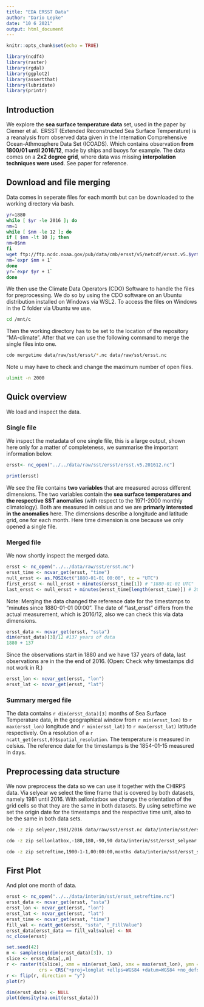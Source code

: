 ```yaml
---
title: "EDA ERSST Data"
author: "Dario Lepke"
date: "10 6 2021"
output: html_document
---
```


```r
knitr::opts_chunk$set(echo = TRUE)
```

```r
library(ncdf4)
library(raster)
library(rgdal)
library(ggplot2)
library(assertthat)
library(lubridate)
library(printr)
```

## Introduction{-}

We explore the **sea surface temperature data** set, used in the paper by Ciemer et al. 
ERSST (Extended Reconstructed Sea Surface Temperature) is a reanalysis from observed data given in the Internation Comprehensive Ocean-Athmosphere Data Set (ICOADS). Which contains observation **from 1800/01 until 2016/12**, made by ships and buoys for example.
The data comes on a **2x2 degree grid**, where data was missing **interpolation techniques were used**.
See paper for reference.

## Download and file merging{-}
Data comes in seperate files for each month but can be downloaded to the working directory via bash.

```bash
yr=1880
while [ $yr -le 2016 ]; do
nm=1
while [ $nm -le 12 ]; do
if [ $nm -lt 10 ]; then
nm=0$nm
fi
wget ftp://ftp.ncdc.noaa.gov/pub/data/cmb/ersst/v5/netcdf/ersst.v5.$yr$nm.nc
nm=`expr $nm + 1`
done
yr=`expr $yr + 1`
done
```

We then use the Climate Data Operators (CDO) Software to handle the files for preprocessing.
We do so by using the CDO software on an Ubuntu distribution installed on Windows via WSL2.
To access the files on Windows in the C folder via Ubuntu we use. 

```bash
cd /mnt/c
```

Then the working directory has to be set to the location of the repository "MA-climate".
After that we can use the following command to merge the single files into one.

```bash
cdo mergetime data/raw/sst/ersst/*.nc data/raw/sst/ersst.nc
```

Note u may have to check and change the maximum number of open files.

```bash
ulimit -n 2000
```


## Quick overview {-}

We load and inspect the data.

### Single file {-}

We inspect the metadata of one single file, this is a large output, shown here only for a matter of completeness, we
summarise the important information below.

```r
ersst<- nc_open("../../data/raw/sst/ersst/ersst.v5.201612.nc")
```

```r
print(ersst)
```

We see the file contains **two variables** that are measured across different dimensions.
The two variables contain the **sea surface temperatures and the respective SST anomalies** (with respect to the 1971-2000 monthly climatology). Both are measured in celsius and we are **primarly interested in the anomalies** here.
The dimensions describe a longitude and latitude grid, one for each month. Here time dimension is one because we only opened a single file.


### Merged file {-}

We now shortly inspect the merged data.
```r
ersst <- nc_open("../../data/raw/sst/ersst.nc")
ersst_time <- ncvar_get(ersst, "time")
null_ersst <- as.POSIXct("1880-01-01 00:00", tz = "UTC")
first_ersst <- null_ersst + minutes(ersst_time[1]) # "1880-01-01 UTC"
last_ersst <- null_ersst + minutes(ersst_time[length(ersst_time)]) # 2014-12-28 UTC"
```

Note: 
Merging the data changed the reference date for the timestamps to "minutes since 1880-01-01 00:00".
The date of "last_ersst" differs from the actual measurement, which is 2016/12, also we can check this via 
data dimensions. 

```r
ersst_data <- ncvar_get(ersst, "ssta")
dim(ersst_data)[3]/12 #137 years of data
1880 + 137
```
Since the observations start in 1880 and we have 137 years of data, last observations are in the the end of 2016. 
(Open: Check why timestamps did not work in R.)

```r
ersst_lon <- ncvar_get(ersst, "lon")
ersst_lat <- ncvar_get(ersst, "lat")
```

### Summary merged file {-}
The data contains `r dim(ersst_data)[3]` months of Sea Surface Temperature 
data, in the geographical window from `r min(ersst_lon)` to `r max(ersst_lon)`
longitude and `r min(ersst_lat)` to `r max(ersst_lat)` latitude respectively.
On a resolution of a `r ncatt_get(ersst,0)$spatial_resolution`.
The temperature is measured in celsius.
The reference date for the timestamps is the 1854-01-15 measured in days.

## Preprocessing data structure 

We now preprocess the data so we can use it together with the CHIRPS data.
Via selyear we select the time frame that is covered by both datasets, namely 1981 until 2016.
With sellonlatbox we change the orientation of the grid cells so that they are the same in both datasets.
By using setreftime we set the origin date for the timestamps and the respective time unit, also to be the same in both data sets.

```bash
cdo -z zip selyear,1981/2016 data/raw/sst/ersst.nc data/interim/sst/ersst_selyear.nc

cdo -z zip sellonlatbox,-180,180,-90,90 data/interim/sst/ersst_selyear.nc data/interim/sst/ersst_sellonlatbox.nc

cdo -z zip setreftime,1900-1-1,00:00:00,months data/interim/sst/ersst_sellonlatbox.nc data/interim/sst/ersst_setreftime.nc

```

## First Plot

And plot one month of data.

```r
ersst <- nc_open("../../data/interim/sst/ersst_setreftime.nc")
ersst_data <- ncvar_get(ersst, "ssta")
ersst_lon <- ncvar_get(ersst, "lon")
ersst_lat <- ncvar_get(ersst, "lat")
ersst_time <- ncvar_get(ersst, "time")
fill_val <- ncatt_get(ersst, "ssta", "_FillValue")
ersst_data[ersst_data == fill_val$value] <- NA
nc_close(ersst)
```


```r
set.seed(42)
m <- sample(seq(dim(ersst_data)[3]), 1)
slice <- ersst_data[,,m]
r <- raster(t(slice), xmn = min(ersst_lon), xmx = max(ersst_lon), ymn = min(ersst_lat), ymx = max(ersst_lat), 
            crs = CRS("+proj=longlat +ellps=WGS84 +datum=WGS84 +no_defs+ towgs84=0,0,0"))
r <- flip(r, direction = "y")
plot(r)
```
```r
dim(ersst_data) <- NULL
plot(density(na.omit(ersst_data)))
```


